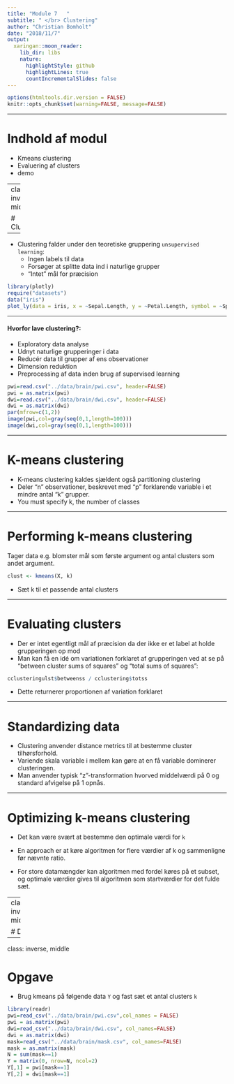 ```yaml
---
title: "Module 7   "
subtitle: " </br> Clustering"
author: "Christian Bomholt"
date: "2018/11/7"
output:
  xaringan::moon_reader:
    lib_dir: libs
    nature:
      highlightStyle: github
      highlightLines: true
      countIncrementalSlides: false
---
```


```r
options(htmltools.dir.version = FALSE)
knitr::opts_chunk$set(warning=FALSE, message=FALSE)
```


---

# Indhold af modul

- Kmeans clustering
- Evaluering af clusters
- demo

---
class: inverse, middle

#  Clustering 

---

- Clustering falder under den teoretiske gruppering `unsupervised learning`:
  - Ingen labels til data
  - Forsøger at splitte data ind i naturlige grupper
  - "Intet" mål for præcision

```r
library(plotly)
require("datasets")
data("iris")
plot_ly(data = iris, x = ~Sepal.Length, y = ~Petal.Length, symbol = ~Species, size=~Sepal.Width)
```


---

#### Hvorfor lave clustering?:

- Exploratory data analyse
- Udnyt naturlige grupperinger i data
- Reducér data til grupper af ens observationer
- Dimension reduktion
- Preprocessing af data inden brug af supervised learning

```r
pwi=read.csv("../data/brain/pwi.csv", header=FALSE)
pwi = as.matrix(pwi)
dwi=read.csv("../data/brain/dwi.csv", header=FALSE)
dwi = as.matrix(dwi)
par(mfrow=c(1,2))
image(pwi,col=gray(seq(0,1,length=100)))
image(dwi,col=gray(seq(0,1,length=100)))
```

---

# K-means clustering

- K-means clustering kaldes sjældent også partitioning clustering
- Deler "n" observationer, beskrevet med "p" forklarende variable i et mindre antal "k" grupper. 
- You must specify k, the number of classes


---

# Performing k-means clustering

Tager data e.g. blomster mål som første argument og antal clusters som andet argument.

```r
clust <- kmeans(X, k)
```

- Sæt k til et passende antal clusters  

---

# Evaluating clusters

- Der er intet egentligt mål af præcision da der ikke er et label at holde grupperingen op mod
- Man kan få en idé om variationen forklaret af grupperingen ved at se på "between cluster sums of squares" og "total sums of squares":

```r
cclusteringulst$betweenss / cclustering$totss
```


- Dette returnerer proportionen af variation forklaret

---

# Standardizing data

- Clustering anvender distance metrics til at bestemme cluster tilhørsforhold.
- Variende skala variable i mellem kan gøre at en få variable dominerer clusteringen.
- Man anvender typisk "z"-transformation hvorved middelværdi på 0 og standard afvigelse på 1 opnås.


---

# Optimizing k-means clustering

- Det kan være svært at bestemme den optimale værdi for `k`
- En approach er at køre algoritmen for flere værdier af k og sammenligne før nævnte ratio.

- For store datamængder kan algoritmen med fordel køres på et subset, og optimale værdier gives til algoritmen som startværdier for det fulde sæt.


---
class: inverse, middle

#  Demo 


---
class: inverse, middle

#  Opgave

- Brug kmeans på følgende data `Y` og fast sæt et antal clusters `k` 

```r
library(readr)
pwi=read_csv("../data/brain/pwi.csv",col_names = FALSE)
pwi = as.matrix(pwi)
dwi=read_csv("../data/brain/dwi.csv", col_names=FALSE)
dwi = as.matrix(dwi)
mask=read_csv("../data/brain/mask.csv", col_names=FALSE)
mask = as.matrix(mask)
N = sum(mask==1)
Y = matrix(0, nrow=N, ncol=2)
Y[,1] = pwi[mask==1]
Y[,2] = dwi[mask==1]
```


